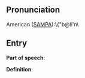 == Pronunciation ==

American ([[SAMPA]]):\{"b@li'n\

== Entry ==

'''Part of speech''': 

'''Definition''':

{{stub}}